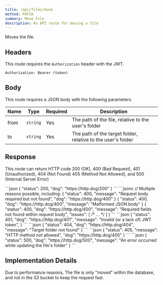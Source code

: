 ```yaml
---
title: /api/files/move
method: PATCH
summary: Move File
description: An API route for moving a file
---
```



Moves the file.

## Headers

This route requires the `Authorization` header with the JWT.

```
Authorization: Bearer (token)
```

## Body

This route requires a JSON body with the following parameters.

| Name | Type     | Required | Description                                                  |
| ---- | -------- | -------- | ------------------------------------------------------------ |
| from | `string` | Yes      | The path of the file, relative to the user's folder          |
| to   | `string` | Yes      | The path of the target folder, relative to the user's folder |

## Response

This route can return HTTP code 200 (OK), 400 (Bad Request), 401 (Unauthorized),
404 (Not Found) 405 (Method Not Allowed), and 500 (Internal Server Error)

<Tabs>
	<Tab name="200">
```json
{
    "status": 200,
    "dog": "https://http.dog/200"
}
```
    </Tab>
    <Tab name="400">
```jsonc
// Multiple reasons possible, including:
{
    "status": 400,
    "message": "Request body required but not found",
    "dog": "https://http.dog/400"
}
{
    "status": 400,
    "dog": "https://http.dog/400",
    "message": "Malformed JSON body"
}
{
    "status": 400,
    "dog": "https://http.dog/400",
    "message": "Required fields not found within request body",
    "issues": [ /* ... */ ]
}
```
    </Tab>
    <Tab name="401">
```json
{
    "status": 401,
    "dog": "https://http.dog/401",
    "message": "Invalid (or a lack of) JWT token",
}
```
    </Tab>
    <Tab name="404">
```json
{
    "status": 404,
    "dog": "https://http.dog/404",
    "message": "Target folder not found"
}
```
    </Tab>
    <Tab name="405">
```json
{
    "status": 405,
    "message": "HTTP method not allowed",
    "dog": "https://http.dog/405"
}
```
    </Tab>
    <Tab name="500">
```json
{
    "status": 500,
    "dog": "https://http.dog/500",
    "message": "An error occurred while updating the file's folder"
}
```
    </Tab>
</Tabs>

## Implementation Details

Due to performance reasons, The file is only "moved" within the database,
and not in the S3 bucket to keep the request fast.
